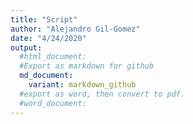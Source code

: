 ---
title: "Script"
author: "Alejandro Gil-Gomez"
date: "4/24/2020"
output:
  #html_document:
  #Export as markdown for github
  md_document:
    variant: markdown_github
  #export as word, then convert to pdf.
  #word_document:
---
